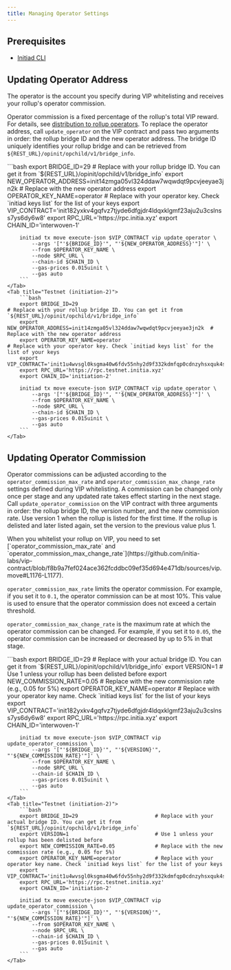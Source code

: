 ```yaml
---
title: Managing Operator Settings
---
```


## Prerequisites

- [Initiad CLI](/developers/developer-guides/tools/clis/initiad-cli)

## Updating Operator Address

The operator is the account you specify during VIP whitelisting and receives your rollup's operator commission.

Operator commission is a fixed percentage of the rollup's total VIP reward. For details, see [distribution to rollup operators](/home/core-concepts/vip/architecture#distribution-to-rollup-operators). To replace the operator address, call `update_operator` on the VIP contract and pass two arguments in order: the rollup bridge ID and the new operator address. The bridge ID uniquely identifies your rollup bridge and can be retrieved from `${REST_URL}/opinit/opchild/v1/bridge_info`.

<Tabs>
    <Tab title="Mainnet (interwoven-1)">
        ```bash
        export BRIDGE_ID=29                                                      # Replace with your rollup bridge ID. You can get it from `${REST_URL}/opinit/opchild/v1/bridge_info`
        export NEW_OPERATOR_ADDRESS=init14zmga05vl324ddaw7wqwdqt9pcvjeeyae3jn2k  # Replace with the new operator address
        export OPERATOR_KEY_NAME=operator                                        # Replace with your operator key. Check `initiad keys list` for the list of your keys
        export VIP_CONTRACT='init182yxkv4gqfvz7tjyde6dfgjdr4ldqxklgmf23aju2u3cslnss7ys6dy6w8' 
        export RPC_URL='https://rpc.initia.xyz'
        export CHAIN_ID='interwoven-1'

        initiad tx move execute-json $VIP_CONTRACT vip update_operator \
            --args '["'${BRIDGE_ID}'", "'${NEW_OPERATOR_ADDRESS}'"]' \
            --from $OPERATOR_KEY_NAME \
            --node $RPC_URL \
            --chain-id $CHAIN_ID \
            --gas-prices 0.015uinit \
            --gas auto
        ```
    </Tab>
    <Tab title="Testnet (initiation-2)">
        ```bash
        export BRIDGE_ID=29                                                      # Replace with your rollup bridge ID. You can get it from `${REST_URL}/opinit/opchild/v1/bridge_info`
        export NEW_OPERATOR_ADDRESS=init14zmga05vl324ddaw7wqwdqt9pcvjeeyae3jn2k  # Replace with the new operator address
        export OPERATOR_KEY_NAME=operator                                        # Replace with your operator key. Check `initiad keys list` for the list of your keys
        export VIP_CONTRACT='init1u4wvsgl0ksgma40w6fdv55nhy2d9f332kdmfqp0cdnzyhsxquk4swhuwfz'
        export RPC_URL='https://rpc.testnet.initia.xyz'
        export CHAIN_ID='initiation-2'

        initiad tx move execute-json $VIP_CONTRACT vip update_operator \
            --args '["'${BRIDGE_ID}'", "'${NEW_OPERATOR_ADDRESS}'"]' \
            --from $OPERATOR_KEY_NAME \
            --node $RPC_URL \
            --chain-id $CHAIN_ID \
            --gas-prices 0.015uinit \
            --gas auto
        ```
    </Tab>
</Tabs>


## Updating Operator Commission

Operator commissions can be adjusted according to the `operator_commission_max_rate` and `operator_commission_max_change_rate` settings defined during VIP whitelisting. A commission can be changed only once per stage and any updated rate takes effect starting in the next stage. 
Call `update_operator_commission` on the VIP contract with three arguments in order: the rollup bridge ID, the version number, and the new commission rate. Use version 1 when the rollup is listed for the first time. If the rollup is delisted and later listed again, set the version to the previous value plus 1.

<Note>
When you whitelist your rollup on VIP, you need to set [`operator_commission_max_rate` and `operator_commission_max_change_rate`](https://github.com/initia-labs/vip-contract/blob/f8b9a7fef024ace362fcddbc09ef35d694e471db/sources/vip.move#L1176-L1177).

`operator_commission_max_rate` limits the operator commission. For example, if you set it to `0.1`, the operator commission can be at most 10%. This value is used to ensure that the operator commission does not exceed a certain threshold.

`operator_commission_max_change_rate` is the maximum rate at which the operator commission can be changed. For example, if you set it to `0.05`, the operator commission can be increased or decreased by up to 5% in that stage.
</Note>


<Tabs>
    <Tab title="Mainnet (interwoven-1)">
        ```bash
        export BRIDGE_ID=29                         # Replace with your actual bridge ID. You can get it from `${REST_URL}/opinit/opchild/v1/bridge_info`
        export VERSION=1                            # Use 1 unless your rollup has been delisted before
        export NEW_COMMISSION_RATE=0.05             # Replace with the new commission rate (e.g., 0.05 for 5%)
        export OPERATOR_KEY_NAME=operator           # Replace with your operator key name. Check `initiad keys list` for the list of your keys
        export VIP_CONTRACT='init182yxkv4gqfvz7tjyde6dfgjdr4ldqxklgmf23aju2u3cslnss7ys6dy6w8'
        export RPC_URL='https://rpc.initia.xyz'
        export CHAIN_ID='interwoven-1'

        initiad tx move execute-json $VIP_CONTRACT vip update_operator_commission \
            --args '["'${BRIDGE_ID}'", "'${VERSION}'", "'${NEW_COMMISSION_RATE}'"]' \
            --from $OPERATOR_KEY_NAME \
            --node $RPC_URL \
            --chain-id $CHAIN_ID \
            --gas-prices 0.015uinit \
            --gas auto
        ```
    </Tab>
    <Tab title="Testnet (initiation-2)">
        ```bash
        export BRIDGE_ID=29                         # Replace with your actual bridge ID. You can get it from `${REST_URL}/opinit/opchild/v1/bridge_info`
        export VERSION=1                            # Use 1 unless your rollup has been delisted before
        export NEW_COMMISSION_RATE=0.05             # Replace with the new commission rate (e.g., 0.05 for 5%)
        export OPERATOR_KEY_NAME=operator           # Replace with your operator key name. Check `initiad keys list` for the list of your keys
        export VIP_CONTRACT='init1u4wvsgl0ksgma40w6fdv55nhy2d9f332kdmfqp0cdnzyhsxquk4swhuwfz'
        export RPC_URL='https://rpc.testnet.initia.xyz'
        export CHAIN_ID='initiation-2'

        initiad tx move execute-json $VIP_CONTRACT vip update_operator_commission \
            --args '["'${BRIDGE_ID}'", "'${VERSION}'", "'${NEW_COMMISSION_RATE}'"]' \
            --from $OPERATOR_KEY_NAME \
            --node $RPC_URL \
            --chain-id $CHAIN_ID \
            --gas-prices 0.015uinit \
            --gas auto
        ```
    </Tab>
</Tabs>